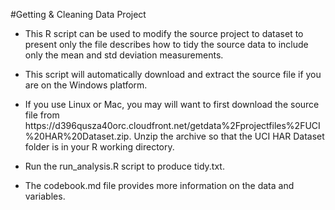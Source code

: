 
#Getting & Cleaning Data Project

* This R script can be used to modify the source project to dataset to present only the file describes how to tidy the source data to include only the mean and std deviation measurements.

* This script will automatically download and extract the source file if you are on the Windows platform.  

* If you use Linux or Mac, you may will want to first download the source file from https://d396qusza40orc.cloudfront.net/getdata%2Fprojectfiles%2FUCI%20HAR%20Dataset.zip.  Unzip the archive so that the UCI HAR Dataset folder is in your R working directory.

* Run the run_analysis.R script to produce tidy.txt.

* The codebook.md file provides more information on the data and variables.